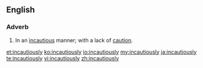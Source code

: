 ==English==

===Adverb===
{{en-adv}}
# In an [[incautious]] manner; with a lack of [[caution]].

[[et:incautiously]]
[[ko:incautiously]]
[[io:incautiously]]
[[my:incautiously]]
[[ja:incautiously]]
[[te:incautiously]]
[[vi:incautiously]]
[[zh:incautiously]]